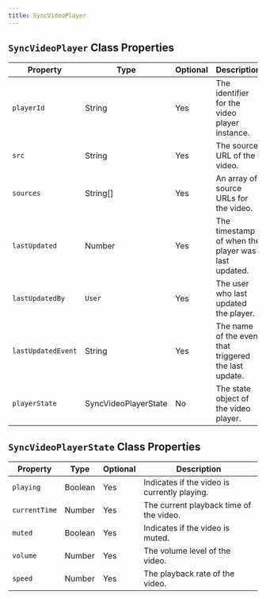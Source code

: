 ```yaml
---
title: SyncVideoPlayer
---
```



## `SyncVideoPlayer` Class Properties

| Property         | Type                  | Optional | Description                                        |
|------------------|-----------------------|----------|----------------------------------------------------|
| `playerId`         | String                | Yes      | The identifier for the video player instance.      |
| `src`              | String                | Yes      | The source URL of the video.                       |
| `sources`          | String[]              | Yes      | An array of source URLs for the video.             |
| `lastUpdated`      | Number                | Yes      | The timestamp of when the player was last updated. |
| `lastUpdatedBy`    | `User`                  | Yes      | The user who last updated the player.              |
| `lastUpdatedEvent` | String                | Yes      | The name of the event that triggered the last update. |
| `playerState`      | SyncVideoPlayerState  | No       | The state object of the video player.              |


## `SyncVideoPlayerState` Class Properties

| Property    | Type    | Optional | Description                                   |
|-------------|---------|----------|-----------------------------------------------|
| `playing`     | Boolean | Yes      | Indicates if the video is currently playing.  |
| `currentTime` | Number  | Yes      | The current playback time of the video.       |
| `muted`       | Boolean | Yes      | Indicates if the video is muted.              |
| `volume`      | Number  | Yes      | The volume level of the video.                |
| `speed`       | Number  | Yes      | The playback rate of the video.               |

